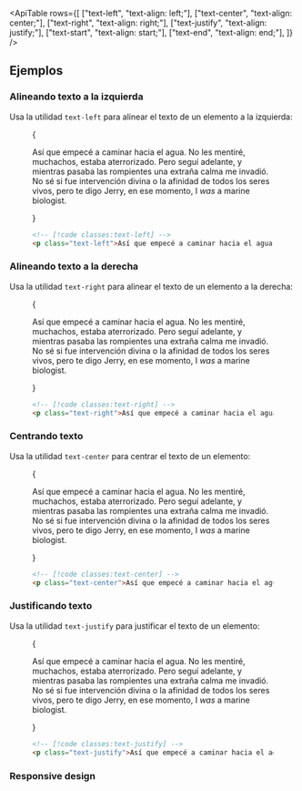 

<ApiTable
  rows={[
    ["text-left", "text-align: left;"],
    ["text-center", "text-align: center;"],
    ["text-right", "text-align: right;"],
    ["text-justify", "text-align: justify;"],
    ["text-start", "text-align: start;"],
    ["text-end", "text-align: end;"],
  ]}
/>

## Ejemplos

### Alineando texto a la izquierda

Usa la utilidad `text-left` para alinear el texto de un elemento a la izquierda:

<Figure>

<Example padding={false}>
  {
    <div className="px-4 sm:px-0">
      <div className="mx-auto max-w-lg p-8 text-sm/6 text-gray-900 dark:text-gray-200">
        <p className="text-left">
          Así que empecé a caminar hacia el agua. No les mentiré, muchachos, estaba aterrorizado. Pero seguí adelante, y mientras pasaba las rompientes una extraña calma me invadió. No sé si fue intervención divina o la afinidad de todos los seres vivos, pero te digo Jerry, en ese momento, I <em>was</em> a marine biologist.
        </p>
      </div>
    </div>
  }
</Example>

```html
<!-- [!code classes:text-left] -->
<p class="text-left">Así que empecé a caminar hacia el agua...</p>
```

</Figure>

### Alineando texto a la derecha

Usa la utilidad `text-right` para alinear el texto de un elemento a la derecha:

<Figure>

<Example padding={false}>
  {
    <div className="px-4 sm:px-0">
      <div className="mx-auto max-w-lg p-8 text-sm/6 text-gray-900 dark:text-gray-200">
        <p className="text-right">
          Así que empecé a caminar hacia el agua. No les mentiré, muchachos, estaba aterrorizado. Pero seguí adelante, y mientras pasaba las rompientes una extraña calma me invadió. No sé si fue intervención divina o la afinidad de todos los seres vivos, pero te digo Jerry, en ese momento, I <em>was</em> a marine biologist.
        </p>
      </div>
    </div>
  }
</Example>

```html
<!-- [!code classes:text-right] -->
<p class="text-right">Así que empecé a caminar hacia el agua...</p>
```

</Figure>

### Centrando texto

Usa la utilidad `text-center` para centrar el texto de un elemento:

<Figure>

<Example padding={false}>
  {
    <div className="px-4 sm:px-0">
      <div className="mx-auto max-w-lg p-8 text-sm/6 text-gray-900 dark:text-gray-200">
        <p className="text-center">
          Así que empecé a caminar hacia el agua. No les mentiré, muchachos, estaba aterrorizado. Pero seguí adelante, y mientras pasaba las rompientes una extraña calma me invadió. No sé si fue intervención divina o la afinidad de todos los seres vivos, pero te digo Jerry, en ese momento, I <em>was</em> a marine biologist.
        </p>
      </div>
    </div>
  }
</Example>

```html
<!-- [!code classes:text-center] -->
<p class="text-center">Así que empecé a caminar hacia el agua...</p>
```

</Figure>

### Justificando texto

Usa la utilidad `text-justify` para justificar el texto de un elemento:

<Figure>

<Example padding={false}>
  {
    <div className="px-4 sm:px-0">
      <div className="mx-auto max-w-lg p-8 text-sm/6 text-gray-900 dark:text-gray-200">
        <p className="text-justify">
          Así que empecé a caminar hacia el agua. No les mentiré, muchachos, estaba aterrorizado. Pero seguí adelante, y mientras pasaba las rompientes una extraña calma me invadió. No sé si fue intervención divina o la afinidad de todos los seres vivos, pero te digo Jerry, en ese momento, I <em>was</em> a marine biologist.
        </p>
      </div>
    </div>
  }
</Example>

```html
<!-- [!code classes:text-justify] -->
<p class="text-justify">Así que empecé a caminar hacia el agua...</p>
```

</Figure>

### Responsive design

<ResponsiveDesign element="p" property="text-align" defaultClass="text-left" featuredClass="text-center" />
